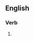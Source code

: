 ==English==

===Verb===
{{head|en|present participle}}

# {{present participle of|apostatize|lang=en|nocat=1}}